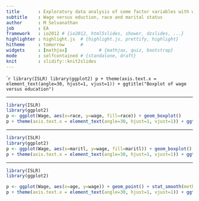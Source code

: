 ```yaml
---
title       : Exploratory data analysis of some factor variables with wage
subtitle    : Wage versus eduction, race and marital status
author      : M Selvanathan
job         : EA
framework   : io2012 # {io2012, html5slides, shower, dzslides, ...}
highlighter : highlight.js  # {highlight.js, prettify, highlight}
hitheme     : tomorrow      # 
widgets     : [mathjax]            # {mathjax, quiz, bootstrap}
mode        : selfcontained # {standalone, draft}
knit        : slidify::knit2slides
---
```


````r
library(ISLR)
library(ggplot2)
p + theme(axis.text.x = element_text(angle=30, hjust=1, vjust=1)) + ggtitle("Boxplot of wage versus education")
```

---

```r
library(ISLR)
library(ggplot2)
p <- ggplot(Wage, aes(x=race, y=wage, fill=race)) + geom_boxplot()
p + theme(axis.text.x = element_text(angle=30, hjust=1, vjust=1)) + ggtitle("Slide 3 Boxplot of wage versus race")
```

---

```r
library(ISLR)
library(ggplot2)
p <- ggplot(Wage, aes(x=maritl, y=wage, fill=maritl)) + geom_boxplot()
p + theme(axis.text.x = element_text(angle=30, hjust=1, vjust=1)) + ggtitle(" Slide 4: Boxplot of wage versus marital status")
```

---

```r
library(ISLR)
library(ggplot2)

p <- ggplot(Wage, aes(x=age, y=wage)) + geom_point() + stat_smooth(method=lm)
p + theme(axis.text.x = element_text(angle=30, hjust=1, vjust=1)) + ggtitle("Slide 5: Increase of wage as one progresses through career.")

```
